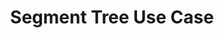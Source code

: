 ---
id: "alg_mq_013"
questionType: "MULTIPLE_CHOICE"
title: "Segment Tree Use Case"
description: "What is a segment tree primarily used for?"
difficulty: "HARD"
category: "Algorithms"
options:
  - "Sorting arrays"
  - "Finding shortest paths"
  - "Efficient range queries and updates"
  - "Cycle detection"
correctAnswer: 2
---